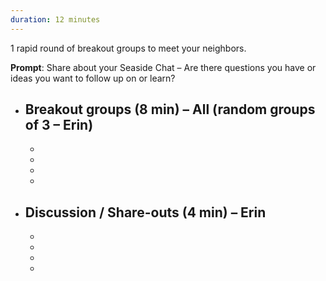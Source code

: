 ```yaml
---
duration: 12 minutes
---
```


1 rapid round of breakout groups to meet your neighbors. 

**Prompt**: Share about your Seaside Chat – Are there questions you have or ideas you want to follow up on or learn?


- **Breakout groups** (8 min) – All (random groups of 3 – Erin)
  - 
  -  
  -  
  -  
  -   
- **Discussion / Share-outs** (4 min) – Erin
  - 
  -  
  -   
  - 
  -  